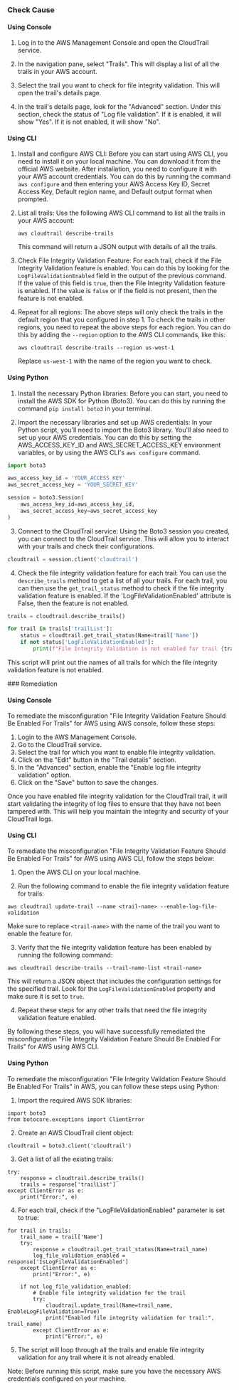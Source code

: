 

<Tabs><Tab title='Cause'>
### Check Cause

#### Using Console

1. Log in to the AWS Management Console and open the CloudTrail service.

2. In the navigation pane, select "Trails". This will display a list of all the trails in your AWS account.

3. Select the trail you want to check for file integrity validation. This will open the trail's details page.

4. In the trail's details page, look for the "Advanced" section. Under this section, check the status of "Log file validation". If it is enabled, it will show "Yes". If it is not enabled, it will show "No".

#### Using CLI

1. Install and configure AWS CLI: Before you can start using AWS CLI, you need to install it on your local machine. You can download it from the official AWS website. After installation, you need to configure it with your AWS account credentials. You can do this by running the command `aws configure` and then entering your AWS Access Key ID, Secret Access Key, Default region name, and Default output format when prompted.

2. List all trails: Use the following AWS CLI command to list all the trails in your AWS account:

   ```
   aws cloudtrail describe-trails
   ```

   This command will return a JSON output with details of all the trails.

3. Check File Integrity Validation Feature: For each trail, check if the File Integrity Validation feature is enabled. You can do this by looking for the `LogFileValidationEnabled` field in the output of the previous command. If the value of this field is `true`, then the File Integrity Validation feature is enabled. If the value is `false` or if the field is not present, then the feature is not enabled.

4. Repeat for all regions: The above steps will only check the trails in the default region that you configured in step 1. To check the trails in other regions, you need to repeat the above steps for each region. You can do this by adding the `--region` option to the AWS CLI commands, like this:

   ```
   aws cloudtrail describe-trails --region us-west-1
   ```

   Replace `us-west-1` with the name of the region you want to check.

#### Using Python

1. Install the necessary Python libraries: Before you can start, you need to install the AWS SDK for Python (Boto3). You can do this by running the command `pip install boto3` in your terminal.

2. Import the necessary libraries and set up AWS credentials: In your Python script, you'll need to import the Boto3 library. You'll also need to set up your AWS credentials. You can do this by setting the AWS_ACCESS_KEY_ID and AWS_SECRET_ACCESS_KEY environment variables, or by using the AWS CLI's `aws configure` command.

```python
import boto3

aws_access_key_id = 'YOUR_ACCESS_KEY'
aws_secret_access_key = 'YOUR_SECRET_KEY'

session = boto3.Session(
    aws_access_key_id=aws_access_key_id,
    aws_secret_access_key=aws_secret_access_key
)
```

3. Connect to the CloudTrail service: Using the Boto3 session you created, you can connect to the CloudTrail service. This will allow you to interact with your trails and check their configurations.

```python
cloudtrail = session.client('cloudtrail')
```

4. Check the file integrity validation feature for each trail: You can use the `describe_trails` method to get a list of all your trails. For each trail, you can then use the `get_trail_status` method to check if the file integrity validation feature is enabled. If the 'LogFileValidationEnabled' attribute is False, then the feature is not enabled.

```python
trails = cloudtrail.describe_trails()

for trail in trails['trailList']:
    status = cloudtrail.get_trail_status(Name=trail['Name'])
    if not status['LogFileValidationEnabled']:
        print(f"File Integrity Validation is not enabled for trail {trail['Name']}")
```

This script will print out the names of all trails for which the file integrity validation feature is not enabled.

</Tab>

<Tab title='Remediation'>
### Remediation

#### Using Console

To remediate the misconfiguration "File Integrity Validation Feature Should Be Enabled For Trails" for AWS using AWS console, follow these steps:

1. Login to the AWS Management Console.
2. Go to the CloudTrail service.
3. Select the trail for which you want to enable file integrity validation.
4. Click on the "Edit" button in the "Trail details" section.
5. In the "Advanced" section, enable the "Enable log file integrity validation" option.
6. Click on the "Save" button to save the changes.

Once you have enabled file integrity validation for the CloudTrail trail, it will start validating the integrity of log files to ensure that they have not been tampered with. This will help you maintain the integrity and security of your CloudTrail logs.

#### Using CLI

To remediate the misconfiguration "File Integrity Validation Feature Should Be Enabled For Trails" for AWS using AWS CLI, follow the steps below:

1. Open the AWS CLI on your local machine.

2. Run the following command to enable the file integrity validation feature for trails:

```
aws cloudtrail update-trail --name <trail-name> --enable-log-file-validation
```

Make sure to replace `<trail-name>` with the name of the trail you want to enable the feature for.

3. Verify that the file integrity validation feature has been enabled by running the following command:

```
aws cloudtrail describe-trails --trail-name-list <trail-name>
```

This will return a JSON object that includes the configuration settings for the specified trail. Look for the `LogFileValidationEnabled` property and make sure it is set to `true`.

4. Repeat these steps for any other trails that need the file integrity validation feature enabled.

By following these steps, you will have successfully remediated the misconfiguration "File Integrity Validation Feature Should Be Enabled For Trails" for AWS using AWS CLI.

#### Using Python

To remediate the misconfiguration "File Integrity Validation Feature Should Be Enabled For Trails" in AWS, you can follow these steps using Python:

1. Import the required AWS SDK libraries:

```
import boto3
from botocore.exceptions import ClientError
```

2. Create an AWS CloudTrail client object:

```
cloudtrail = boto3.client('cloudtrail')
```

3. Get a list of all the existing trails:

```
try:
    response = cloudtrail.describe_trails()
    trails = response['trailList']
except ClientError as e:
    print("Error:", e)
```

4. For each trail, check if the "LogFileValidationEnabled" parameter is set to true:

```
for trail in trails:
    trail_name = trail['Name']
    try:
        response = cloudtrail.get_trail_status(Name=trail_name)
        log_file_validation_enabled = response['IsLogFileValidationEnabled']
    except ClientError as e:
        print("Error:", e)
    
    if not log_file_validation_enabled:
        # Enable file integrity validation for the trail
        try:
            cloudtrail.update_trail(Name=trail_name, EnableLogFileValidation=True)
            print("Enabled file integrity validation for trail:", trail_name)
        except ClientError as e:
            print("Error:", e)
```

5. The script will loop through all the trails and enable file integrity validation for any trail where it is not already enabled.

Note: Before running this script, make sure you have the necessary AWS credentials configured on your machine.


</Tab>
</Tabs>